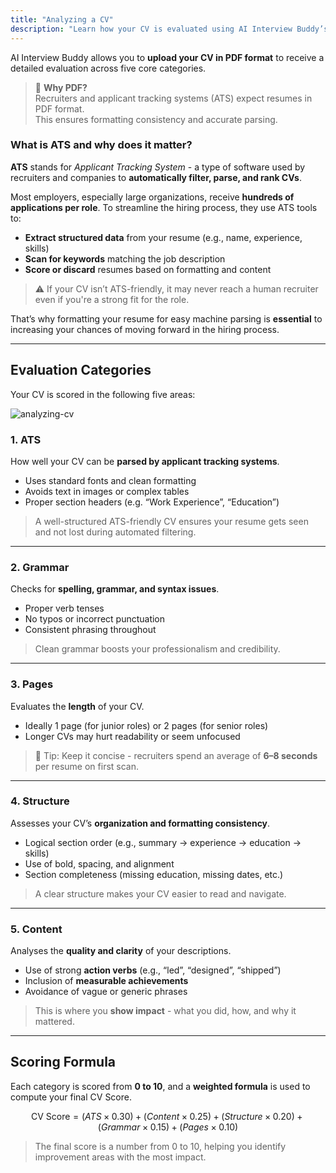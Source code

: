 ```yaml
---
title: "Analyzing a CV"
description: "Learn how your CV is evaluated using AI Interview Buddy’s scoring model."
---
```


AI Interview Buddy allows you to **upload your CV in PDF format** to receive a detailed evaluation across five core categories.

> 📄 **Why PDF?**  
Recruiters and applicant tracking systems (ATS) expect resumes in PDF format.  
This ensures formatting consistency and accurate parsing.

### What is ATS and why does it matter?

**ATS** stands for _Applicant Tracking System_ - a type of software used by recruiters and companies to **automatically filter, parse, and rank CVs**.

Most employers, especially large organizations, receive **hundreds of applications per role**. To streamline the hiring process, they use ATS tools to:

- **Extract structured data** from your resume (e.g., name, experience, skills)
- **Scan for keywords** matching the job description
- **Score or discard** resumes based on formatting and content

> ⚠️ If your CV isn’t ATS-friendly, it may never reach a human recruiter even if you're a strong fit for the role.

That’s why formatting your resume for easy machine parsing is **essential** to increasing your chances of moving forward in the hiring process.

---

## Evaluation Categories

Your CV is scored in the following five areas:

![analyzing-cv](/images/methodology/analyzing-cv.png)

### 1. **ATS**

How well your CV can be **parsed by applicant tracking systems**.

- Uses standard fonts and clean formatting
- Avoids text in images or complex tables
- Proper section headers (e.g. “Work Experience”, “Education”)

> A well-structured ATS-friendly CV ensures your resume gets seen and not lost during automated filtering.

---

### 2. **Grammar**

Checks for **spelling, grammar, and syntax issues**.

- Proper verb tenses  
- No typos or incorrect punctuation  
- Consistent phrasing throughout

> Clean grammar boosts your professionalism and credibility.

---

### 3. **Pages**

Evaluates the **length** of your CV.

- Ideally 1 page (for junior roles) or 2 pages (for senior roles)
- Longer CVs may hurt readability or seem unfocused

> 🧠 Tip: Keep it concise - recruiters spend an average of **6–8 seconds** per resume on first scan.

---

### 4. **Structure**

Assesses your CV’s **organization and formatting consistency**.

- Logical section order (e.g., summary → experience → education → skills)
- Use of bold, spacing, and alignment
- Section completeness (missing education, missing dates, etc.)

> A clear structure makes your CV easier to read and navigate.

---

### 5. **Content**

Analyses the **quality and clarity** of your descriptions.

- Use of strong **action verbs** (e.g., “led”, “designed”, “shipped”)
- Inclusion of **measurable achievements**
- Avoidance of vague or generic phrases

> This is where you **show impact** - what you did, how, and why it mattered.

---

## Scoring Formula

Each category is scored from **0 to 10**, and a **weighted formula** is used to compute your final CV Score.

$$
\text{CV Score} = (ATS \times 0.30) + (Content \times 0.25) + (Structure \times 0.20) + (Grammar \times 0.15) + (Pages \times 0.10)
$$

> The final score is a number from 0 to 10, helping you identify improvement areas with the most impact.
